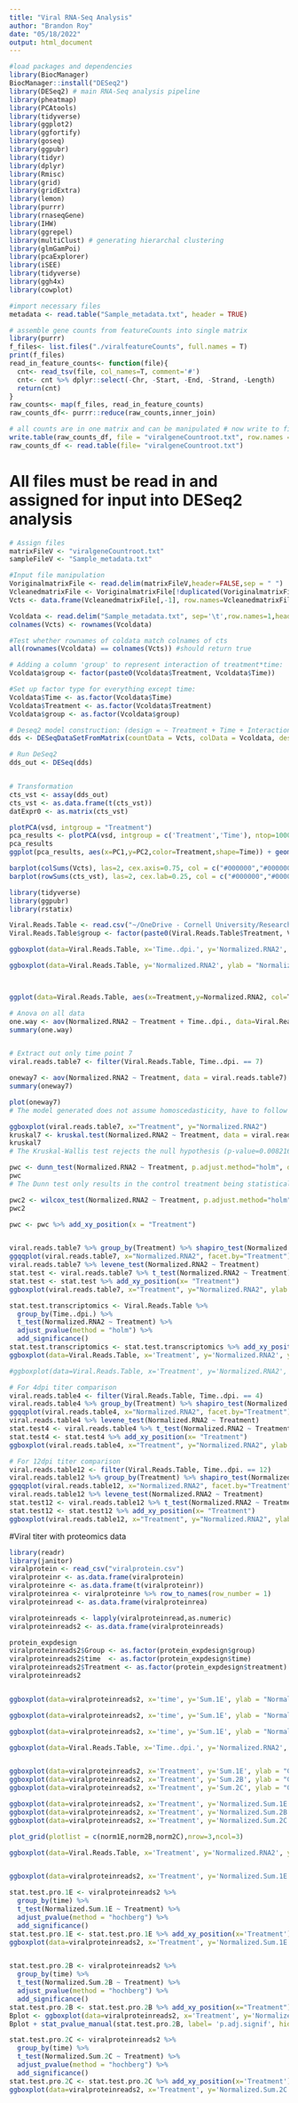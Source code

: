 ```yaml
---
title: "Viral RNA-Seq Analysis"
author: "Brandon Roy"
date: "05/18/2022"
output: html_document
---
```


```r
#load packages and dependencies
library(BiocManager)
BiocManager::install("DESeq2")
library(DESeq2) # main RNA-Seq analysis pipeline
library(pheatmap)
library(PCAtools)
library(tidyverse)
library(ggplot2)
library(ggfortify)
library(goseq)
library(ggpubr)
library(tidyr)
library(dplyr)
library(Rmisc)
library(grid)
library(gridExtra)
library(lemon)
library(purrr)
library(rnaseqGene)
library(IHW)
library(ggrepel)
library(multiClust) # generating hierarchal clustering
library(glmGamPoi)
library(pcaExplorer)
library(iSEE)
library(tidyverse)
library(ggh4x)
library(cowplot)
```

```r
#import necessary files
metadata <- read.table("Sample_metadata.txt", header = TRUE)

# assemble gene counts from featureCounts into single matrix
library(purrr)
f_files<- list.files("./viralfeatureCounts", full.names = T)
print(f_files)
read_in_feature_counts<- function(file){
  cnt<- read_tsv(file, col_names=T, comment='#')
  cnt<- cnt %>% dplyr::select(-Chr, -Start, -End, -Strand, -Length)
  return(cnt)
}
raw_counts<- map(f_files, read_in_feature_counts)
raw_counts_df<- purrr::reduce(raw_counts,inner_join)

# all counts are in one matrix and can be manipulated # now write to file
write.table(raw_counts_df, file = "viralgeneCountroot.txt", row.names = F, col.names = F)
raw_counts_df <- read.table(file= "viralgeneCountroot.txt")
```

# All files must be read in and assigned for input into DESeq2 analysis

```r
# Assign files
matrixFileV <- "viralgeneCountroot.txt"
sampleFileV <- "Sample_metadata.txt"

#Input file manipulation
VoriginalmatrixFile <- read.delim(matrixFileV,header=FALSE,sep = " ")
VcleanedmatrixFile <- VoriginalmatrixFile[!duplicated(VoriginalmatrixFile$V1), ]
Vcts <- data.frame(VcleanedmatrixFile[,-1], row.names=VcleanedmatrixFile[,1])

Vcoldata <- read.delim("Sample_metadata.txt", sep='\t',row.names=1,header=TRUE )
colnames(Vcts) <- rownames(Vcoldata)

#Test whether rownames of coldata match colnames of cts
all(rownames(Vcoldata) == colnames(Vcts)) #should return true

# Adding a column 'group' to represent interaction of treatment*time:
Vcoldata$group <- factor(paste0(Vcoldata$Treatment, Vcoldata$Time))

#Set up factor type for everything except time:
Vcoldata$Time <- as.factor(Vcoldata$Time)
Vcoldata$Treatment <- as.factor(Vcoldata$Treatment)
Vcoldata$group <- as.factor(Vcoldata$group)

```

```r

# Deseq2 model construction: (design = ~ Treatment + Time + Interaction)
dds <- DESeqDataSetFromMatrix(countData = Vcts, colData = Vcoldata, design = ~1 + group)

# Run DeSeq2
dds_out <- DESeq(dds)


# Transformation
cts_vst <- assay(dds_out)
cts_vst <- as.data.frame(t(cts_vst))
datExpr0 <- as.matrix(cts_vst)

plotPCA(vsd, intgroup = "Treatment")
pca_results <- plotPCA(vsd, intgroup = c('Treatment','Time'), ntop=1000, returnData=TRUE)
pca_results
ggplot(pca_results, aes(x=PC1,y=PC2,color=Treatment,shape=Time)) + geom_point(size=3)

barplot(colSums(Vcts), las=2, cex.axis=0.75, col = c("#000000","#000000","#000000","#000000","#000000","#eb8060", "#eb8060","#eb8060","#eb8060","#eb8060","#b9e38d","#b9e38d","#b9e38d","#b9e38d","#b9e38d", "#a1e9f0","#a1e9f0","#a1e9f0","#a1e9f0","#a1e9f0","#d9b1f0","#d9b1f0","#d9b1f0","#d9b1f0","#d9b1f0"))
barplot(rowSums(cts_vst), las=2, cex.lab=0.25, col = c("#000000","#000000","#000000","#000000","#000000","#eb8060", "#eb8060","#eb8060","#eb8060","#eb8060","#b9e38d","#b9e38d","#b9e38d","#b9e38d","#b9e38d", "#a1e9f0","#a1e9f0","#a1e9f0","#a1e9f0","#a1e9f0","#d9b1f0","#d9b1f0","#d9b1f0","#d9b1f0","#d9b1f0"))
```

```r

library(tidyverse)
library(ggpubr)
library(rstatix)

Viral.Reads.Table <- read.csv("~/OneDrive - Cornell University/Research/Omics/RNA-Seq Project/Viral Reads Table.csv")
Viral.Reads.Table$group <- factor(paste0(Viral.Reads.Table$Treatment, Viral.Reads.Table$Time..dpi.))

ggboxplot(data=Viral.Reads.Table, x='Time..dpi.', y='Normalized.RNA2', ylab = "Normalized GFLV-RNA2 Counts", xlab="Days post inoculation", fill="Treatment", palette = c('limegreen','lightblue','blue','magenta','red'), alpha=0.70, width=0.7) + theme(aspect.ratio= 1, axis.text.x = element_text(angle = 0, vjust = 1, hjust=0.5, size=15), legend.position = "right")

ggboxplot(data=Viral.Reads.Table, y='Normalized.RNA2', ylab = "Normalized GFLV-RNA2 Counts", xlab="Days post inoculation", fill="Treatment", palette = c('limegreen','lightblue','blue','magenta','red'), alpha=0.70, width=0.7) + theme(aspect.ratio= 1, axis.text.x = element_text(angle = 0, vjust = 1, hjust=0.5, size=15), legend.position = "right") + facet_wrap('Time..dpi.')



ggplot(data=Viral.Reads.Table, aes(x=Treatment,y=Normalized.RNA2, col=Treatment)) + geom_line() + facet_wrap('Time..dpi.')

```
```r

# Anova on all data
one.way <- aov(Normalized.RNA2 ~ Treatment + Time..dpi., data=Viral.Reads.Table)
summary(one.way)


# Extract out only time point 7
viral.reads.table7 <- filter(Viral.Reads.Table, Time..dpi. == 7)

oneway7 <- aov(Normalized.RNA2 ~ Treatment, data = viral.reads.table7)
summary(oneway7)

plot(oneway7)
# The model generated does not assume homoscedasticity, have to follow a Kruskall Wallis test

ggboxplot(viral.reads.table7, x="Treatment", y="Normalized.RNA2")
kruskal7 <- kruskal.test(Normalized.RNA2 ~ Treatment, data = viral.reads.table7)
kruskal7
# The Kruskal-Wallis test rejects the null hypothesis (p-value=0.008216), two or more treatments are statistically different from each other.

pwc <- dunn_test(Normalized.RNA2 ~ Treatment, p.adjust.method="holm", data=viral.reads.table7)
pwc
# The Dunn test only results in the control treatment being statistically different from two of the viral treatment groups.

pwc2 <- wilcox_test(Normalized.RNA2 ~ Treatment, p.adjust.method="holm", data=viral.reads.table7)
pwc2

pwc <- pwc %>% add_xy_position(x = "Treatment")


viral.reads.table7 %>% group_by(Treatment) %>% shapiro_test(Normalized.RNA2)
ggqqplot(viral.reads.table7, x="Normalized.RNA2", facet.by="Treatment")
viral.reads.table7 %>% levene_test(Normalized.RNA2 ~ Treatment)
stat.test <- viral.reads.table7 %>% t_test(Normalized.RNA2 ~ Treatment) %>% add_significance()
stat.test <- stat.test %>% add_xy_position(x= "Treatment")
ggboxplot(viral.reads.table7, x="Treatment", y="Normalized.RNA2", ylab = "GFLV-RNA2 Titer (TPKM)", xlab = "Treatment", add= "jitter", repel=TRUE, fill="Treatment",palette = c('limegreen','lightblue','blue','magenta','red'), alpha=0.70, width=0.6) + theme(axis.text.x = element_text(angle=45, hjust=1), aspect.ratio = 0.6) + stat_pvalue_manual(stat.test, tip.length = 0.1,hide.ns=TRUE) + labs(subtitle = get_test_label(stat.test, detailed = TRUE))

stat.test.transcriptomics <- Viral.Reads.Table %>%
  group_by(Time..dpi.) %>%
  t_test(Normalized.RNA2 ~ Treatment) %>%
  adjust_pvalue(method = "holm") %>%
  add_significance()
stat.test.transcriptomics <- stat.test.transcriptomics %>% add_xy_position(fun='max',x='Treatment')
ggboxplot(data=Viral.Reads.Table, x='Treatment', y='Normalized.RNA2', ylab = "GFLV-RNA2 Titer (TPKM)", xlab = F, facet.by='Time..dpi.', panel.labs.background = list('light green'), fill='Treatment',palette = c('limegreen','lightblue','blue','magenta','red'),alpha=0.70, width=0.8,ylim=c(0,100000)) + theme(axis.text.x= element_blank(), axis.ticks.x= element_blank(), legend.position =  'none' )+ stat_pvalue_manual(stat.test.transcriptomics, hide.ns = T, remove.bracket = F, y.position = 90000, step.increase = .1)

#ggboxplot(data=Viral.Reads.Table, x='Treatment', y='Normalized.RNA2', ylab = "GFLV-RNA2 Titer (TPKM)", xlab = F, facet.by='Time..dpi.', fill='Treatment',palette = c('limegreen','lightblue','blue','magenta','red'),alpha=0.70, width=0.8) + theme(axis.text.x= element_blank(), axis.ticks.x= element_blank(), legend.position ="top")

```


```r
# For 4dpi titer comparison
viral.reads.table4 <- filter(Viral.Reads.Table, Time..dpi. == 4)
viral.reads.table4 %>% group_by(Treatment) %>% shapiro_test(Normalized.RNA2)
ggqqplot(viral.reads.table4, x="Normalized.RNA2", facet.by="Treatment")
viral.reads.table4 %>% levene_test(Normalized.RNA2 ~ Treatment)
stat.test4 <- viral.reads.table4 %>% t_test(Normalized.RNA2 ~ Treatment) %>% add_significance()
stat.test4 <- stat.test4 %>% add_xy_position(x= "Treatment")
ggboxplot(viral.reads.table4, x="Treatment", y="Normalized.RNA2", ylab = "GFLV Titer (TPM)", xlab = "Treatment", add= "jitter", repel=TRUE, fill="Treatment",palette = c('limegreen','lightblue','blue','magenta','red'), alpha=0.70, width=0.6) + theme(axis.text.x = element_text(angle=45, hjust=1),aspect.ratio=0.6) + stat_pvalue_manual(stat.test4, tip.length = 0.1,hide.ns=TRUE) + labs(subtitle = get_test_label(stat.test4, detailed = TRUE))

# For 12dpi titer comparison
viral.reads.table12 <- filter(Viral.Reads.Table, Time..dpi. == 12)
viral.reads.table12 %>% group_by(Treatment) %>% shapiro_test(Normalized.RNA2)
ggqqplot(viral.reads.table12, x="Normalized.RNA2", facet.by="Treatment")
viral.reads.table12 %>% levene_test(Normalized.RNA2 ~ Treatment)
stat.test12 <- viral.reads.table12 %>% t_test(Normalized.RNA2 ~ Treatment) %>% add_significance()
stat.test12 <- stat.test12 %>% add_xy_position(x= "Treatment")
ggboxplot(viral.reads.table12, x="Treatment", y="Normalized.RNA2", ylab = "GFLV Titer (TPKM)", xlab = "Treatment", add= "jitter", repel=TRUE, fill="Treatment",palette = c('limegreen','lightblue','blue','magenta','red'), alpha=0.70, width=0.6) + theme(axis.text.x = element_text(angle=45, hjust=1),aspect.ratio=0.6) + stat_pvalue_manual(stat.test12, tip.length = 0.1,hide.ns=TRUE) + labs(subtitle = get_test_label(stat.test12, detailed = TRUE))


```

#Viral titer with proteomics data
```r

library(readr)
library(janitor)
viralprotein <- read_csv("viralprotein.csv")
viralproteinr <- as.data.frame(viralprotein)
viralproteinre <- as.data.frame(t(viralproteinr)) 
viralproteinrea <- viralproteinre %>% row_to_names(row_number = 1)
viralproteinread <- as.data.frame(viralproteinrea)

viralproteinreads <- lapply(viralproteinread,as.numeric)
viralproteinreads2 <- as.data.frame(viralproteinreads)

protein_expdesign
viralproteinreads2$Group <- as.factor(protein_expdesign$group)
viralproteinreads2$time  <- as.factor(protein_expdesign$time)
viralproteinreads2$Treatment <- as.factor(protein_expdesign$treatment)
viralproteinreads2


ggboxplot(data=viralproteinreads2, x='time', y='Sum.1E', ylab = "Normalized GFLV-2C Coat Protein Peptide Counts", xlab="Days post inoculation", fill="Treatment", alpha=0.70, width=0.7) + theme(aspect.ratio= 1, axis.text.x = element_text(angle = 0, vjust = 1, hjust=0.5, size=15), legend.position = "right")

ggboxplot(data=viralproteinreads2, x='time', y='Sum.1E', ylab = "Normalized GFLV-2C Coat Protein Peptide Counts", xlab="Days post inoculation", fill="Treatment", alpha=0.70, width=0.7) + theme(aspect.ratio= 1, axis.text.x = element_text(angle = 0, vjust = 1, hjust=0.5, size=15), legend.position = "right")

ggboxplot(data=viralproteinreads2, x='time', y='Sum.1E', ylab = "Normalized GFLV-2C Coat Protein Peptide Counts", xlab="Days post inoculation", fill="Treatment", alpha=0.70, width=0.7) + theme(aspect.ratio= 1, axis.text.x = element_text(angle = 0, vjust = 1, hjust=0.5, size=15), legend.position = "right")

ggboxplot(data=Viral.Reads.Table, x='Time..dpi.', y='Normalized.RNA2', ylab = "Normalized GFLV-RNA2 Counts", xlab="Days post inoculation", fill="Treatment", palette = c('limegreen','lightblue','blue','magenta','red'), alpha=0.70, width=0.7) + theme(aspect.ratio= 1, axis.text.x = element_text(angle = 0, vjust = 1, hjust=0.5, size=15), legend.position = "right")


ggboxplot(data=viralproteinreads2, x='Treatment', y='Sum.1E', ylab = "GFLV-1E Peptide Counts",facet.by='time', xlab = F, fill='Treatment',palette = c('limegreen','lightblue','blue','magenta','red'),alpha=0.70, width=0.8) + theme(axis.text.x= element_blank(), axis.ticks.x= element_blank(), legend.position = "none")
ggboxplot(data=viralproteinreads2, x='Treatment', y='Sum.2B', ylab = "GFLV-2B Peptide Counts", xlab = F, facet.by='time', fill='Treatment',palette = c('limegreen','lightblue','blue','magenta','red'),alpha=0.70, width=0.8) + theme(axis.text.x= element_blank(), axis.ticks.x= element_blank(), legend.position = "none")
ggboxplot(data=viralproteinreads2, x='Treatment', y='Sum.2C', ylab = "GFLV-2C Peptide Counts", xlab = F, facet.by='time', fill='Treatment',palette = c('limegreen','lightblue','blue','magenta','red'),alpha=0.70, width=0.8) + theme(axis.text.x= element_blank(), axis.ticks.x= element_blank(), legend.position = "none")

ggboxplot(data=viralproteinreads2, x='Treatment', y='Normalized.Sum.1E', ylab = "GFLV-1E Peptide Counts / Tryspin Counts", xlab = F, facet.by='time', fill='Treatment',palette = c('limegreen','lightblue','blue','magenta','red'),alpha=0.70, width=0.8) + theme(axis.text.x= element_blank(), axis.ticks.x= element_blank(), legend.position =  'none')
ggboxplot(data=viralproteinreads2, x='Treatment', y='Normalized.Sum.2B', ylab = "GFLV-2B Peptide Counts  / Tryspin Counts", xlab = F, facet.by='time', fill='Treatment',palette = c('limegreen','lightblue','blue','magenta','red'),alpha=0.70, width=0.8) + theme(axis.text.x= element_blank(), axis.ticks.x= element_blank(), legend.position ="none")
ggboxplot(data=viralproteinreads2, x='Treatment', y='Normalized.Sum.2C', ylab = "GFLV-2C Peptide Counts  / Tryspin Counts", xlab = F, facet.by='time', fill='Treatment',palette = c('limegreen','lightblue','blue','magenta','red'),alpha=0.70, width=0.8) + theme(axis.text.x= element_blank(), axis.ticks.x= element_blank(), legend.position = "none")

plot_grid(plotlist = c(norm1E,norm2B,norm2C),nrow=3,ncol=3)

ggboxplot(data=Viral.Reads.Table, x='Treatment', y='Normalized.RNA2', ylab = "GFLV-RNA2 Titer (TPKM)", xlab = F, facet.by='Time..dpi.', fill='Treatment',palette = c('limegreen','lightblue','blue','magenta','red'),alpha=0.70, width=0.8) + theme(axis.text.x= element_blank(), axis.ticks.x= element_blank(), legend.position ="top")


ggboxplot(data=viralproteinreads2, x='Treatment', y='Normalized.Sum.1E') +facet_wrap(vars(time))
```
```r
stat.test.pro.1E <- viralproteinreads2 %>%
  group_by(time) %>%
  t_test(Normalized.Sum.1E ~ Treatment) %>%
  adjust_pvalue(method = "hochberg") %>%
  add_significance()
stat.test.pro.1E <- stat.test.pro.1E %>% add_xy_position(x='Treatment')
ggboxplot(data=viralproteinreads2, x='Treatment', y='Normalized.Sum.1E', ylab = "GFLV-1E Peptide Counts / Tryspin Counts", xlab = F, facet.by='time', panel.labs.background = list('violet'),fill='Treatment',palette = c('limegreen','lightblue','blue','magenta','red'),alpha=0.70, width=0.8) + theme(axis.text.x= element_blank(), axis.ticks.x= element_blank(), legend.position =  'none')+ stat_pvalue_manual(stat.test.pro.1E, label= 'p.adj.signif', hide.ns = T, remove.bracket = T)


stat.test.pro.2B <- viralproteinreads2 %>%
  group_by(time) %>%
  t_test(Normalized.Sum.2B ~ Treatment) %>%
  adjust_pvalue(method = "hochberg") %>%
  add_significance()
stat.test.pro.2B <- stat.test.pro.2B %>% add_xy_position(x="Treatment")
Bplot <- ggboxplot(data=viralproteinreads2, x='Treatment', y='Normalized.Sum.2B', ylab = "GFLV-2B Peptide Counts  / Tryspin Counts", xlab = F, facet.by='time', panel.labs.background = list('violet'), fill='Treatment',palette = c('limegreen','lightblue','blue','magenta','red'),alpha=0.70, width=0.8) + theme(axis.text.x= element_blank(), axis.ticks.x= element_blank(), legend.position ="none")
Bplot + stat_pvalue_manual(stat.test.pro.2B, label= 'p.adj.signif', hide.ns = T, remove.bracket = T)

stat.test.pro.2C <- viralproteinreads2 %>%
  group_by(time) %>%
  t_test(Normalized.Sum.2C ~ Treatment) %>%
  adjust_pvalue(method = "hochberg") %>%
  add_significance()
stat.test.pro.2C <- stat.test.pro.2C %>% add_xy_position(x='Treatment')
ggboxplot(data=viralproteinreads2, x='Treatment', y='Normalized.Sum.2C', ylab = "GFLV-2C Peptide Counts  / Tryspin Counts", xlab = F, facet.by='time', panel.labs.background = list('violet'),fill='Treatment',palette = c('limegreen','lightblue','blue','magenta','red'),alpha=0.70, width=0.8) + theme(axis.text.x= element_blank(), axis.ticks.x= element_blank(), legend.position = "none") + stat_pvalue_manual(stat.test.pro.2B, label= 'p.adj.signif', hide.ns = T, remove.bracket = T)





```

